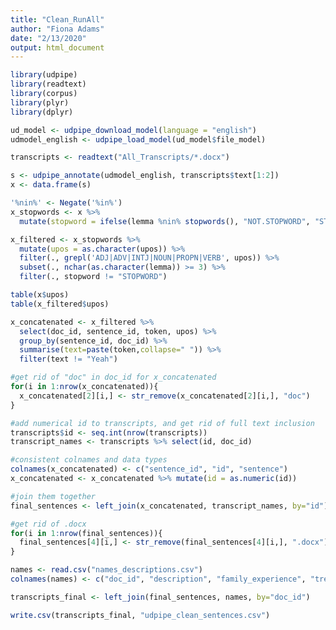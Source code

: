 ```yaml
---
title: "Clean_RunAll"
author: "Fiona Adams"
date: "2/13/2020"
output: html_document
---
```


```r
library(udpipe)
library(readtext)
library(corpus)
library(plyr)
library(dplyr)
```

```r
ud_model <- udpipe_download_model(language = "english")
udmodel_english <- udpipe_load_model(ud_model$file_model)

transcripts <- readtext("All_Transcripts/*.docx")

s <- udpipe_annotate(udmodel_english, transcripts$text[1:2])
x <- data.frame(s)
```

```r
'%nin%' <- Negate('%in%')
x_stopwords <- x %>% 
  mutate(stopword = ifelse(lemma %nin% stopwords(), "NOT.STOPWORD", "STOPWORD"))
```

```r
x_filtered <- x_stopwords %>% 
  mutate(upos = as.character(upos)) %>%
  filter(., grepl('ADJ|ADV|INTJ|NOUN|PROPN|VERB', upos)) %>%
  subset(., nchar(as.character(lemma)) >= 3) %>%
  filter(., stopword != "STOPWORD")

table(x$upos)
table(x_filtered$upos)
```

```r
x_concatenated <- x_filtered %>%
  select(doc_id, sentence_id, token, upos) %>% 
  group_by(sentence_id, doc_id) %>% 
  summarise(text=paste(token,collapse=" ")) %>%
  filter(text != "Yeah")

#get rid of "doc" in doc_id for x_concatenated
for(i in 1:nrow(x_concatenated)){
  x_concatenated[2][i,] <- str_remove(x_concatenated[2][i,], "doc")
}
```

```r
#add numerical id to transcripts, and get rid of full text inclusion
transcripts$id <- seq.int(nrow(transcripts))
transcript_names <- transcripts %>% select(id, doc_id)

#consistent colnames and data types
colnames(x_concatenated) <- c("sentence_id", "id", "sentence")
x_concatenated <- x_concatenated %>% mutate(id = as.numeric(id))

#join them together
final_sentences <- left_join(x_concatenated, transcript_names, by="id")

#get rid of .docx
for(i in 1:nrow(final_sentences)){
  final_sentences[4][i,] <- str_remove(final_sentences[4][i,], ".docx")
}
```

```r
names <- read.csv("names_descriptions.csv")
colnames(names) <- c("doc_id", "description", "family_experience", "treatment_prof", "personal_experience")

transcripts_final <- left_join(final_sentences, names, by="doc_id")
```

```r
write.csv(transcripts_final, "udpipe_clean_sentences.csv")
```


